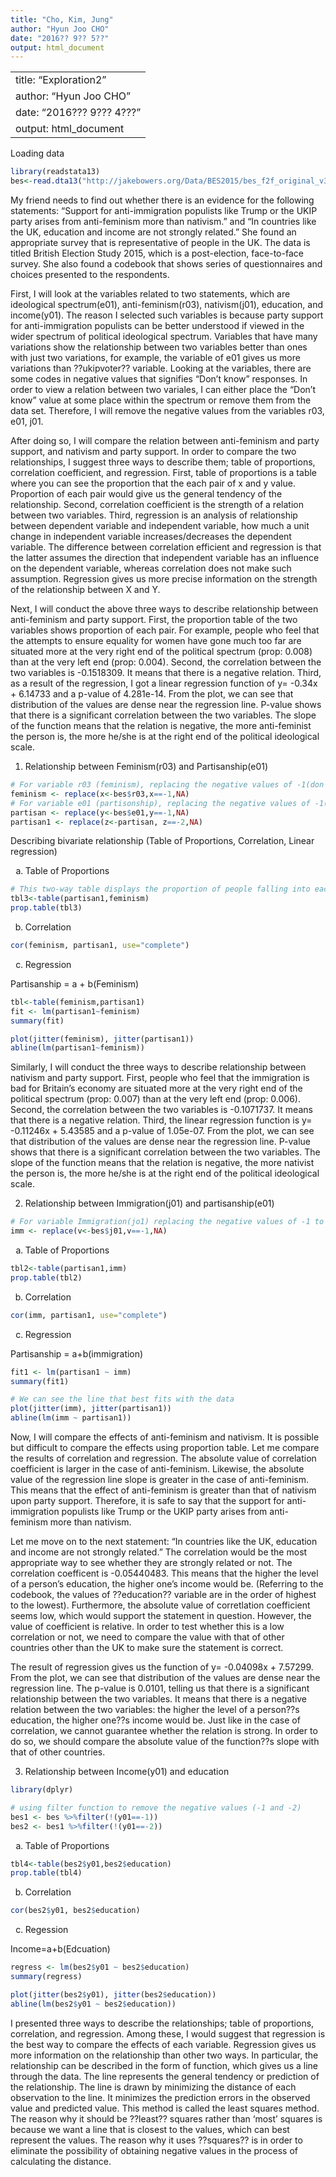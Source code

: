 ```yaml
---
title: "Cho, Kim, Jung"
author: "Hyun Joo CHO"
date: "2016?? 9?? 5??"
output: html_document
---
```

---
title: "Exploration2"
author: "Hyun Joo CHO"
date: "2016??? 9??? 4???"
output: html_document
---

Loading data
```r
library(readstata13)
bes<-read.dta13("http://jakebowers.org/Data/BES2015/bes_f2f_original_v3.0.dta",convert.factors=FALSE)
```


My friend needs to find out whether there is an evidence for the following statements: "Support for anti-immigration populists like Trump or the UKIP party arises from anti-feminism more than nativism." and "In countries like the UK, education and income are not strongly related." She found an appropriate survey that is representative of people in the UK. The data is titled British Election Study 2015, which is a post-election, face-to-face survey. She also found a codebook that shows series of questionnaires and choices presented to the respondents.

First, I will look at the variables related to two statements, which are ideological spectrum(e01), anti-feminism(r03), nativism(j01), education, and income(y01). The reason I selected such variables is because party support for anti-immigration populists can be better understood if viewed in the wider spectrum of political ideological spectrum. Variables that have many variations show the relationship between two variables better than ones with just two variations, for example, the variable of e01 gives us more variations than ??ukipvoter?? variable. Looking at the variables, there are some codes in negative values that signifies "Don't know" responses. In order to view a relation between two variales, I can either place the "Don't know" value at some place within the spectrum or remove them from the data set. Therefore, I will remove the negative values from the variables r03, e01, j01. 

After doing so, I will compare the relation between anti-feminism and party support, and nativism and party support. In order to compare the two relationships, I suggest three ways to describe them; table of proportions, correlation coefficient, and regression. First, table of proportions is a table where you can see the proportion that the each pair of x and y value. Proportion of each pair would give us the general tendency of the relationship. Second, correlation coefficient is the strength of a relation between two variables. Third, regression is an analysis of relationship between dependent variable and independent variable, how much a unit change in independent variable increases/decreases the dependent variable. The difference between correlation efficient and regression is that the latter assumes the direction that independent variable has an influence on the dependent variable, whereas correlation does not make such assumption. Regression gives us more precise information on the strength of the relationship between X and Y. 

Next, I will conduct the above three ways to describe relationship between  anti-feminism and party support. First, the proportion table of the two variables shows proportion of each pair.  For example, people who feel that the attempts to ensure equality for women have gone much too far are situated more at the very right end of the political spectrum (prop: 0.008) than at the very left end (prop: 0.004). Second, the correlation between the two variables is -0.1518309. It means that there is a negative relation. Third, as a result of the regression, I got a linear regression function of y= -0.34x + 6.14733 and a p-value of 4.281e-14. From the plot, we can see that distribution of the values are dense near the regression line. P-value shows that there is a significant correlation between the two variables. The slope of the function means that the relation is negative, the more anti-feminist the person is, the more he/she is at the right end of the political ideological scale.

1. Relationship between Feminism(r03) and Partisanship(e01)
```r
# For variable r03 (feminism), replacing the negative values of -1(don't know) to NA
feminism <- replace(x<-bes$r03,x==-1,NA)
# For variable e01 (partisonship), replacing the negative values of -1(don't know) and -2(refused) to NA
partisan <- replace(y<-bes$e01,y==-1,NA)
partisan1 <- replace(z<-partisan, z==-2,NA)
```



Describing bivariate relationship (Table of Proportions, Correlation, Linear regression)

a. Table of Proportions
```r
# This two-way table displays the proportion of people falling into each category. This table can help us to know the relationship between two variables. 
tbl3<-table(partisan1,feminism)
prop.table(tbl3)
```

b. Correlation
```r
cor(feminism, partisan1, use="complete") 
```

c. Regression

Partisanship = a + b(Feminism) 
```r
tbl<-table(feminism,partisan1)
fit <- lm(partisan1~feminism)
summary(fit)
```


```r
plot(jitter(feminism), jitter(partisan1))
abline(lm(partisan1~feminism))
```


Similarly, I will conduct the three ways to describe relationship between nativism and party support. First, people who feel that the immigration is bad for Britain's economy are situated more at the very right end of the political spectrum (prop: 0.007) than at the very left end (prop: 0.006). Second, the correlation between the two variables is -0.1071737. It means that there is a negative relation. Third, the linear regression function is y= -0.11246x + 5.43585 and a p-value of 1.05e-07. From the plot, we can see that distribution of the values are dense near the regression line. P-value shows that there is a significant correlation between the two variables. The slope of the function means that the relation is negative, the more nativist the person is, the more he/she is at the right end of the political ideological scale. 





2. Relationship between Immigration(j01) and partisanship(e01)
```r
# For variable Immigration(jo1) replacing the negative values of -1 to NA
imm <- replace(v<-bes$j01,v==-1,NA)
```

a. Table of Proportions
```r
tbl2<-table(partisan1,imm)
prop.table(tbl2)
```

b. Correlation
```r
cor(imm, partisan1, use="complete")

```

c. Regression

Partisanship = a+b(immigration)
```r
fit1 <- lm(partisan1 ~ imm)
summary(fit1)
```

```r
# We can see the line that best fits with the data
plot(jitter(imm), jitter(partisan1))
abline(lm(imm ~ partisan1))
```


Now, I will compare the effects of anti-feminism and nativism. It is possible but difficult to compare the effects using proportion table. Let me compare the results of correlation and regression. The absolute value of correlation coefficient is larger in the case of anti-feminism. Likewise, the absolute value of the regression line slope is greater in the case of anti-feminism. This means that the effect of anti-feminism is greater than that of nativism upon party support. Therefore, it is safe to say that the support for anti-immigration populists like Trump or the UKIP party arises from anti-feminism more than nativism.   



Let me move on to the next statement: "In countries like the UK, education and income are not strongly related."  The correlation would be the most appropriate way to see whether they are strongly related or not. The correlation coefficent is -0.05440483. This means that the higher the level of a person's education, the higher one's income would be. (Referring to the codebook, the values of ??education?? variable are in the order of highest to the lowest). Furthermore, the absolute value of corretlation coefficient seems low, which would support the statement in question. However, the value of coefficient is relative. In order to test whether this is a low correlation or not, we need to compare the value with that of other countries other than the UK to make sure the statement is correct.  

The result of regression gives us the function of y= -0.04098x + 7.57299. From the plot, we can see that distribution of the values are dense near the regression line. The p-value is 0.0101, telling us that there is a significant relationship between the two variables. It means that there is a negative relation between the two variables: the higher the level of a person??s education, the higher one??s income would be. Just like in the case of correlation, we cannot guarantee whether the relation is strong. In order to do so, we should compare the absolute value of the function??s slope with that of other countries.

3. Relationship between Income(y01) and education
```r
library(dplyr)

# using filter function to remove the negative values (-1 and -2)
bes1 <- bes %>%filter(!(y01==-1))  
bes2 <- bes1 %>%filter(!(y01==-2))
```


a. Table of Proportions
```r
tbl4<-table(bes2$y01,bes2$education)
prop.table(tbl4)
```

b. Correlation
```r
cor(bes2$y01, bes2$education)
```

c. Regession

Income=a+b(Edcuation)
```r
regress <- lm(bes2$y01 ~ bes2$education)
summary(regress)
```

```r
plot(jitter(bes2$y01), jitter(bes2$education))
abline(lm(bes2$y01 ~ bes2$education))
```


I presented three ways to describe the relationships; table of proportions, correlation, and regression. Among these, I would suggest that regression is the best way to compare the effects of each variable. Regression gives us more information on the relationship than other two ways. In particular, the relationship can be described in the form of function, which gives us a line through the data. The line represents the general tendency or prediction of the relationship. The line is drawn by minimizing the distance of each observation to the line. It minimizes the prediction errors in the observed value and predicted value. This method is called the least squares method. The reason why it should be ??least?? squares rather than 'most' squares is because we want a line that is closest to the values, which can best represent the values. The reason why it uses ??squares?? is in order to eliminate the possibility of obtaining negative values in the process of calculating the distance.



